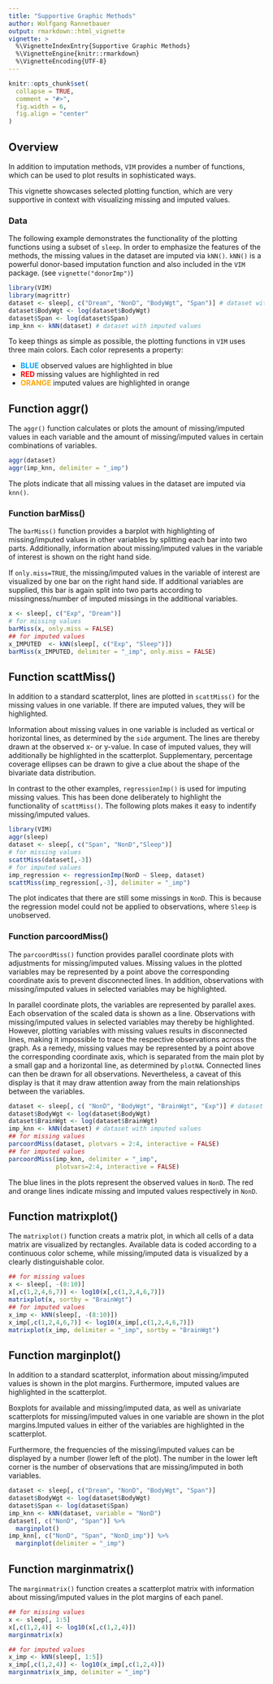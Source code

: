 ```yaml
---
title: "Supportive Graphic Methods"
author: Wolfgang Rannetbauer
output: rmarkdown::html_vignette
vignette: >
  %\VignetteIndexEntry{Supportive Graphic Methods}
  %\VignetteEngine{knitr::rmarkdown}
  %\VignetteEncoding{UTF-8}
---
```


```r
knitr::opts_chunk$set(
  collapse = TRUE,
  comment = "#>",
  fig.width = 6,
  fig.align = "center"
)
```

## Overview

In addition to imputation methods, `VIM` provides a number of functions, which can be used to plot results in sophisticated ways.  
  
This vignette showcases selected plotting function, which are very supportive in context with visualizing missing and imputed values.

### Data

The following example demonstrates the functionality of the plotting functions using a subset of `sleep`. In order to emphasize the features of the methods, the missing values in the dataset are imputed via `kNN()`. `kNN()` is a powerful donor-based imputation function and also included in the `VIM` package. (see `vignette("donorImp")`)

```r
library(VIM)
library(magrittr)
dataset <- sleep[, c("Dream", "NonD", "BodyWgt", "Span")] # dataset with missings
dataset$BodyWgt <- log(dataset$BodyWgt)
dataset$Span <- log(dataset$Span)
imp_knn <- kNN(dataset) # dataset with imputed values
```

To keep things as simple as possible, the plotting functions in `VIM` uses three main colors. Each color represents a property:

* __<font color="#00a2ff">BLUE</font>__     observed values are highlighted in blue
* __<font color="#ff0000">RED</font>__      missing values are highlighted in red
* __<font color="#ffa500">ORANGE</font>__   imputed values are highlighted in orange


## Function aggr()

The `aggr()` function calculates or plots the amount of missing/imputed values in each variable and the amount of missing/imputed values in certain combinations of variables.

```r
aggr(dataset) 
aggr(imp_knn, delimiter = "_imp") 
```

The plots indicate that all missing values in the dataset are imputed via `knn()`. 

### Function barMiss()

The `barMiss()` function provides a barplot with highlighting of missing/imputed values in other variables by splitting each bar into two parts. Additionally, information about missing/imputed values in the variable of interest is shown on the right hand side.  
  
If `only.miss=TRUE`, the missing/imputed values in the variable of interest are visualized by one bar on the right hand side. If additional variables are supplied, this bar is again split into two parts according to missingness/number of imputed missings in the additional variables.

```r
x <- sleep[, c("Exp", "Dream")]
# for missing values
barMiss(x, only.miss = FALSE)
## for imputed values
x_IMPUTED  <- kNN(sleep[, c("Exp", "Sleep")])
barMiss(x_IMPUTED, delimiter = "_imp", only.miss = FALSE)
```


## Function scattMiss()

In addition to a standard scatterplot, lines are plotted in `scattMiss()` for the missing values in one variable. If there are imputed values, they will be highlighted.  
  
Information about missing values in one variable is included as vertical or horizontal lines, as determined by the `side` argument. The lines are thereby drawn at the observed x- or y-value. In case of imputed values, they will additionally be highlighted in the scatterplot. Supplementary, percentage coverage ellipses can be drawn to give a clue about the shape of the bivariate data distribution.  
  
In contrast to the other examples, `regressionImp()` is used for imputing missing values. This has been done deliberately to highlight the functionality of `scattMiss()`. The following plots makes it easy to indentify missing/imputed values.


```r
library(VIM)
aggr(sleep)
dataset <- sleep[, c("Span", "NonD","Sleep")]
# for missing values
scattMiss(dataset[,-3])
# for imputed values
imp_regression <- regressionImp(NonD ~ Sleep, dataset)
scattMiss(imp_regression[,-3], delimiter = "_imp")
```

The plot indicates that there are still some missings in `NonD`. This is because the regression model could not be applied to observations, where `Sleep` is unobserved. 

### Function parcoordMiss()

The `parcoordMiss()` function provides parallel coordinate plots with adjustments for missing/imputed values. Missing values in the plotted variables may be represented by a point above the corresponding coordinate axis to prevent disconnected lines. In addition, observations with missing/imputed values in selected variables may be highlighted.  
  
In parallel coordinate plots, the variables are represented by parallel axes. Each observation of the scaled data is shown as a line. Observations with missing/imputed values in selected variables may thereby be highlighted. However, plotting variables with missing values results in disconnected lines, making it impossible to trace the respective observations across the graph. As a remedy, missing values may be represented by a point above the corresponding coordinate axis, which is separated from the main plot by a small gap and a horizontal line, as determined by `plotNA`. Connected lines can then be drawn for all observations. Nevertheless, a caveat of this display is that it may draw attention away from the main relationships between the variables.


```r
dataset <- sleep[, c( "NonD", "BodyWgt", "BrainWgt", "Exp")] # dataset with missings
dataset$BodyWgt <- log(dataset$BodyWgt)
dataset$BrainWgt <- log(dataset$BrainWgt)
imp_knn <- kNN(dataset) # dataset with imputed values
## for missing values
parcoordMiss(dataset, plotvars = 2:4, interactive = FALSE)
## for imputed values
parcoordMiss(imp_knn, delimiter = "_imp",
             plotvars=2:4, interactive = FALSE)
```

The blue lines in the plots represent the observed values in `NonD`. The red and orange lines indicate missing and imputed values respectively in `NonD`.


## Function matrixplot()

The `matrixplot()` function creats a matrix plot, in which all cells of a data matrix are visualized by rectangles. Available data is coded according to a continuous color scheme, while missing/imputed data is visualized by a clearly distinguishable color.  
  
```r
## for missing values
x <- sleep[, -(8:10)]
x[,c(1,2,4,6,7)] <- log10(x[,c(1,2,4,6,7)])
matrixplot(x, sortby = "BrainWgt")
## for imputed values
x_imp <- kNN(sleep[, -(8:10)])
x_imp[,c(1,2,4,6,7)] <- log10(x_imp[,c(1,2,4,6,7)])
matrixplot(x_imp, delimiter = "_imp", sortby = "BrainWgt")
```


## Function marginplot()

In addition to a standard scatterplot, information about missing/imputed values is shown in the plot margins. Furthermore, imputed values are highlighted in the scatterplot.  
  
Boxplots for available and missing/imputed data, as well as univariate scatterplots for missing/imputed values in one variable are shown in the plot margins.Imputed values in either of the variables are highlighted in the scatterplot.  
  
Furthermore, the frequencies of the missing/imputed values can be displayed by a number (lower left of the plot). The number in the lower left corner is the number of observations that are missing/imputed in both variables.

```r
dataset <- sleep[, c("Dream", "NonD", "BodyWgt", "Span")]
dataset$BodyWgt <- log(dataset$BodyWgt)
dataset$Span <- log(dataset$Span)
imp_knn <- kNN(dataset, variable = "NonD") 
dataset[, c("NonD", "Span")] %>% 
  marginplot()
imp_knn[, c("NonD", "Span", "NonD_imp")] %>% 
  marginplot(delimiter = "_imp")
```


## Function marginmatrix()

The `marginmatrix()` function creates a scatterplot matrix with information about missing/imputed values in the plot margins of each panel.


```r
## for missing values
x <- sleep[, 1:5]
x[,c(1,2,4)] <- log10(x[,c(1,2,4)])
marginmatrix(x)

## for imputed values
x_imp <- kNN(sleep[, 1:5])
x_imp[,c(1,2,4)] <- log10(x_imp[,c(1,2,4)])
marginmatrix(x_imp, delimiter = "_imp")
```


